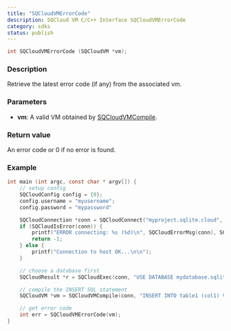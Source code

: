 ```yaml
---
title: "SQCloudVMErrorCode"
description: SQCloud VM C/C++ Interface SQCloudVMErrorCode
category: sdks
status: publish
---
```


```c
int SQCloudVMErrorCode (SQCloudVM *vm);
```

### Description
Retrieve the latest error code (if any) from the associated vm.


### Parameters
* **vm**: A valid VM obtained by [SQCloudVMCompile](/docs/sdks/c/sqcloudvmcompile).


### Return value
An error code or 0 if no error is found.

### Example
```c
int main (int argc, const char * argv[]) {
    // setup config
    SQCloudConfig config = {0};
    config.username = "myusername";
    config.password = "mypassword"

    SQCloudConnection *conn = SQCloudConnect("myproject.sqlite.cloud", SQCLOUD_DEFAULT_PORT, &config);
    if (SQCloudIsError(conn)) {
        printf("ERROR connecting: %s (%d)\n", SQCloudErrorMsg(conn), SQCloudErrorCode(conn));
        return -1;
    } else {
        printf("Connection to host OK...\n\n");
    }

    // choose a database first
    SQCloudResult *r = SQCloudExec(conn, "USE DATABASE mydatabase.sqlite;");

    // compile the INSERT SQL statement
    SQCloudVM *vm = SQCloudVMCompile(conn, "INSERT INTO table1 (col1) VALUES ('Hello World');", -1, NULL);

    // get error code
    int err = SQCloudVMErrorCode(vm);
}
```